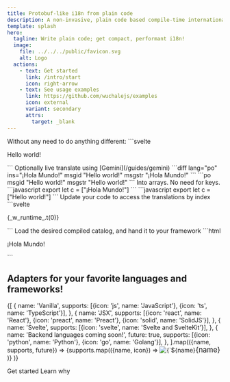 ```yaml
---
title: Protobuf-like i18n from plain code
description: A non-invasive, plain code based compile-time internationalization (i18n) toolkit.
template: splash
hero:
  tagline: Write plain code; get compact, performant i18n!
  image:
    file: ../../../public/favicon.svg
    alt: Logo
  actions:
    - text: Get started
      link: /intro/start
      icon: right-arrow
    - text: See usage examples
      link: https://github.com/wuchalejs/examples
      icon: external
      variant: secondary
      attrs:
        target: _blank
---
```



<CardGrid stagger>
	<Card title="Write plain code" icon="pencil">
        Without any need to do anything different:
        ```svelte
        <p>Hello world!</p>
        ```
	</Card>
	<Card title="Extract and translate" icon="translate">
        Optionally live translate using [Gemini](/guides/gemini)
        <Tabs>
            <TabItem label="es.po">
                ```diff lang="po" ins="¡Hola Mundo!"
                msgid "Hello world!"
                msgstr "¡Hola Mundo!"
                ```
            </TabItem>
            <TabItem label="en.po">
                ```po
                msgid "Hello world!"
                msgstr "Hello world!"
                ```
            </TabItem>
        </Tabs>
	</Card>
	<Card title="Compile catalogs" icon="rocket">
        Into arrays. No need for keys.
        <Tabs>
            <TabItem label="es.compiled.js">
                ```javascript
                export let c = ["¡Hola Mundo!"]
                ```
            </TabItem>
            <TabItem label="en.compiled.js">
                ```javascript
                export let c = ["Hello world!"]
                ```
            </TabItem>
        </Tabs>
	</Card>
	<Card title="Transform" icon="setting">
        Update your code to access the translations by index
        ```svelte
        <p>{_w_runtime_.t(0)}</p>
        ```
	</Card>
	<Card title="Render" icon="open-book">
        Load the desired compiled catalog, and hand it to your framework
        ```html
        <p>¡Hola Mundo!</p>
        ```
	</Card>
</CardGrid>

## Adapters for your favorite languages and frameworks!

<CardGrid>
    {[
        {
            name: 'Vanilla',
            supports: [{icon: 'js', name: 'JavaScript'}, {icon: 'ts', name: 'TypeScript'}],
        },
        {
            name: 'JSX',
            supports: [{icon: 'react', name: 'React'}, {icon: 'preact', name: 'Preact'}, {icon: 'solid', name: 'SolidJS'}],
        },
        {
            name: 'Svelte',
            supports: [{icon: 'svelte', name: 'Svelte and SvelteKit'}],
        },
        {
            name: 'Backend languages coming soon!',
            future: true,
            supports: [{icon: 'python', name: 'Python'}, {icon: 'go', name: 'Golang'}],
        },
    ].map(({name, supports, future}) => <Card title={name}>
        {supports.map(({name, icon}) => <div style="display:inline-flex;flex-wrap:wrap; align-items: center">
            <img
                style={`width:5em; margin:1em; ${future ? 'filter: grayscale(0.9)' : ''}`}
                alt={`${name} Logo`}
                src={`/images/${icon}.svg`}
            />
            <span style="font-size:120%">{name}</span>
        </div>)}
    </Card>)}
</CardGrid>

<LinkButton href="/intro/start">Get started</LinkButton>
<LinkButton href="/intro/why" variant="secondary">Learn why</LinkButton>
